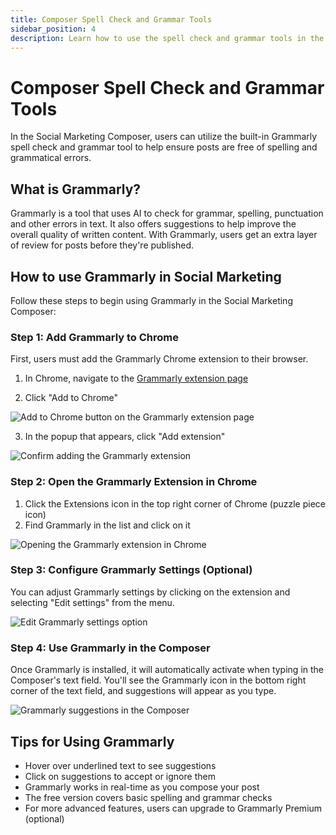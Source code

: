 ```yaml
---
title: Composer Spell Check and Grammar Tools
sidebar_position: 4
description: Learn how to use the spell check and grammar tools in the Social Marketing Composer
---
```


# Composer Spell Check and Grammar Tools

In the Social Marketing Composer, users can utilize the built-in Grammarly spell check and grammar tool to help ensure posts are free of spelling and grammatical errors.

## What is Grammarly?

Grammarly is a tool that uses AI to check for grammar, spelling, punctuation and other errors in text. It also offers suggestions to help improve the overall quality of written content. With Grammarly, users get an extra layer of review for posts before they're published.

## How to use Grammarly in Social Marketing

Follow these steps to begin using Grammarly in the Social Marketing Composer:

### Step 1: Add Grammarly to Chrome

First, users must add the Grammarly Chrome extension to their browser.

1. In Chrome, navigate to the [Grammarly extension page](https://chrome.google.com/webstore/detail/grammarly-grammar-checker/kbfnbcaeplbcioakkpcpgfkobkghlhen)

2. Click "Add to Chrome"

![Add to Chrome button on the Grammarly extension page](/img/marketing/social-marketing/posts/composer-spell-check/grammarly-add-to-chrome.jpg)

3. In the popup that appears, click "Add extension"

![Confirm adding the Grammarly extension](/img/marketing/social-marketing/posts/composer-spell-check/grammarly-add-extension.jpg)

### Step 2: Open the Grammarly Extension in Chrome

1. Click the Extensions icon in the top right corner of Chrome (puzzle piece icon)
2. Find Grammarly in the list and click on it

![Opening the Grammarly extension in Chrome](/img/marketing/social-marketing/posts/composer-spell-check/open-chrome-extension.jpg)

### Step 3: Configure Grammarly Settings (Optional)

You can adjust Grammarly settings by clicking on the extension and selecting "Edit settings" from the menu.

![Edit Grammarly settings option](/img/marketing/social-marketing/posts/composer-spell-check/edit-settings.jpg)

### Step 4: Use Grammarly in the Composer

Once Grammarly is installed, it will automatically activate when typing in the Composer's text field. You'll see the Grammarly icon in the bottom right corner of the text field, and suggestions will appear as you type.

![Grammarly suggestions in the Composer](/img/marketing/social-marketing/posts/composer-spell-check/grammarly-in-composer.jpg)

## Tips for Using Grammarly

- Hover over underlined text to see suggestions
- Click on suggestions to accept or ignore them
- Grammarly works in real-time as you compose your post
- The free version covers basic spelling and grammar checks
- For more advanced features, users can upgrade to Grammarly Premium (optional)